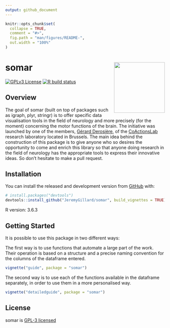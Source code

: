 ```yaml
---
output: github_document
---
```


<!-- README.md is generated from README.Rmd. Please edit that file -->

```r
knitr::opts_chunk$set(
  collapse = TRUE,
  comment = "#>",
  fig.path = "man/figures/README-",
  out.width = "100%"
)
```

# somar <img src="./man/figures/logo.png" align="right" width="160" />

<!-- badges: start -->
[![GPLv3 License](https://img.shields.io/badge/License-GPL%20v3-yellow.svg)](https://opensource.org/licenses/)
[![R build status](https://github.com/JeremyGillard/somar/workflows/R-CMD-check/badge.svg)](https://github.com/JeremyGillard/somar/actions)
<!-- Coverage badge -->
<!-- Version/Release badge -->
<!-- badges: end -->

## Overview

The goal of somar (built on top of packages such as igraph, plyr, stringr) is to offer specific data visualisation tools in the field of neurology and more precisely (for the moment) concerning the motor functions of the brain. The initiative was launched by one of the members, <a href="http://coactionslab.com/people/102-top-menu/people/current-members/168-gerard-derosiere" target="_blank">Gérard Derosière</a>, of the <a href="http://coactionslab.com/" target="_blank">CoActionsLab<a/> research laboratory located in Brussels. The main idea behind the construction of this package is to give anyone who so desires the opportunity to come and enrich this library so that anyone doing research in the field of neurology has the appropriate tools to express their innovative ideas. So don't hesitate to make a pull request.

## Installation

You can install the released and development version from [GitHub](https://github.com/) with:

``` r
# install.packages("devtools")
devtools::install_github("JeremyGillard/somar", build_vignettes = TRUE)
```

R version: 3.6.3

## Getting Started

It is possible to use this package in two different ways:

The first way is to use functions that automate a large part of the work. Their operation is based on a structure and a precise naming convention for the columns of the dataframe entered.

``` r
vignette("guide", package = "somar")
```

The second way is to use each of the functions available in the dataframe separately, in order to use them in a more personalised way.

``` r
vignette("detailedguide", package = "somar")
```

## License

somar is <a href="./LICENSE">GPL-3 licensed</a>
